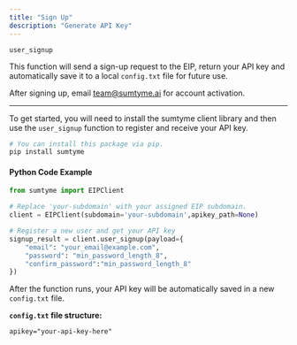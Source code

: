 ```yaml
---
title: "Sign Up"
description: "Generate API Key"
---
```


`user_signup`

This function will send a sign-up request to the EIP, return your API key and automatically save it to a local `config.txt` file for future use.

After signing up, email [team@sumtyme.ai](mailto:team@sumtyme.ai) for account activation.

---

To get started, you will need to install the sumtyme client library and then use the `user_signup` function to register and receive your API key.

```python
# You can install this package via pip.
pip install sumtyme
```

#### Python Code Example

```python
from sumtyme import EIPClient

# Replace 'your-subdomain' with your assigned EIP subdomain.
client = EIPClient(subdomain='your-subdomain',apikey_path=None)

# Register a new user and get your API key
signup_result = client.user_signup(payload={
    "email": "your_email@example.com",
    "password": "min_password_length_8",
    "confirm_password":"min_password_length_8"
})
```

After the function runs, your API key will be automatically saved in a new `config.txt` file.

**`config.txt` file structure:**

```dotenv
apikey="your-api-key-here"
```